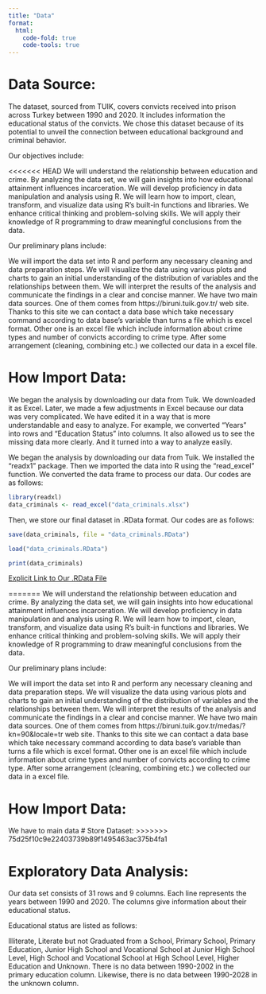 ```yaml
---
title: "Data"
format:
  html:
    code-fold: true
    code-tools: true
---
```


# Data Source:
The dataset, sourced from TUIK, covers convicts received into prison across Turkey between 1990 and 2020. It includes information the educational status of the convicts. We chose this dataset because of its potential to unveil the connection between educational background and criminal behavior.

Our objectives include:

<<<<<<< HEAD
We will understand the relationship between education and crime. By analyzing the data set, we will gain insights into how educational attainment influences incarceration. We will develop proficiency in data manipulation and analysis using R. We will learn how to import, clean, transform, and visualize data using R’s built-in functions and libraries. We enhance critical thinking and problem-solving skills. We will apply their knowledge of R programming to draw meaningful conclusions from the data.

Our preliminary plans include:

We will import the data set into R and perform any necessary cleaning and data preparation steps. We will visualize the data using various plots and charts to gain an initial understanding of the distribution of variables and the relationships between them. We will interpret the results of the analysis and communicate the findings in a clear and concise manner. We have two main data sources. One of them comes from https://biruni.tuik.gov.tr/ web site. Thanks to this site we can contact a data base which take necessary command according to data base’s variable than turns a file which is excel format. Other one is an excel file which include information about crime types and number of convicts according to crime type. After some arrangement (cleaning, combining etc.) we collected our data in a excel file.

# How Import Data:
We began the analysis by downloading our data from Tuik. We downloaded it as Excel. Later, we made a few adjustments in Excel because our data was very complicated. We have edited it in a way that is more understandable and easy to analyze. For example, we converted "Years" into rows and "Education Status" into columns. It also allowed us to see the missing data more clearly. And it turned into a way to analyze easily.

We began the analysis by downloading our data from Tuik. We installed the "readx1" package. Then we imported the data into R using the "read_excel" function. We converted the data frame to process our data. Our codes are as follows:

```r
library(readxl)
data_criminals <- read_excel("data_criminals.xlsx")
```

Then, we store our final dataset in .RData format. Our codes are as follows:

```r
save(data_criminals, file = "data_criminals.RData")

load("data_criminals.RData")

print(data_criminals)
```

[Explicit Link to Our .RData File](data_criminals.RData)

=======
We will understand the relationship between education and crime. By analyzing the data set, we will gain insights into how educational attainment influences incarceration. We will develop proficiency in data manipulation and analysis using R. We will learn how to import, clean, transform, and visualize data using R's built-in functions and libraries. We enhance critical thinking and problem-solving skills. We will apply their knowledge of R programming to draw meaningful conclusions from the data.

Our preliminary plans include:

We will import the data set into R and perform any necessary cleaning and data preparation steps. We will visualize the data using various plots and charts to gain an initial understanding of the distribution of variables and the relationships between them. We will interpret the results of the analysis and communicate the findings in a clear and concise manner.
We have two main data sources. One of them comes from https://biruni.tuik.gov.tr/medas/?kn=90&locale=tr web site. Thanks to this site we can contact a data base which take necessary command according to data base's variable than turns a file which is excel format. Other one is an excel file which include information about crime types and number of convicts according to crime type. After some arrangement (cleaning, combining etc.) we collected our data in a excel file.

# How Import Data:
We have to main data 
# Store Dataset:
>>>>>>> 75d25f10c9e22403739b89f1495463ac375b4fa1

# Exploratory Data Analysis:

Our data set consists of 31 rows and 9 columns. Each line represents the years between 1990 and 2020. The columns give information about their educational status. 

Educational status are listed as follows:

Illiterate,	Literate but not Graduated from a School, Primary School, Primary Education, Junior High School and Vocational School at Junior High School Level, High School and Vocational School at High School Level, Higher Education and Unknown.
There is no data between 1990-2002 in the primary education column. Likewise, there is no data between 1990-2028 in the unknown column.

